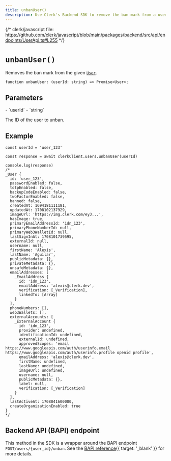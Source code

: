 ```yaml
---
title: unbanUser()
description: Use Clerk's Backend SDK to remove the ban mark from a user.
---
```


{/* clerk/javascript file: https://github.com/clerk/javascript/blob/main/packages/backend/src/api/endpoints/UserApi.ts#L255 */}

# `unbanUser()`

Removes the ban mark from the given [`User`](/docs/references/backend/types/backend-user).

```tsx {{ prettier: false }}
function unbanUser: (userId: string) => Promise<User>;
```

## Parameters

<Properties>
  - `userId`
  - `string`

  The ID of the user to unban.
</Properties>

## Example

```tsx {{ mark: [13] }}
const userId = 'user_123'

const response = await clerkClient.users.unbanUser(userId)

console.log(response)
/*
_User {
  id: 'user_123',
  passwordEnabled: false,
  totpEnabled: false,
  backupCodeEnabled: false,
  twoFactorEnabled: false,
  banned: false,
  createdAt: 1694181111181,
  updatedAt: 1708102137929,
  imageUrl: 'https://img.clerk.com/eyJ...',
  hasImage: true,
  primaryEmailAddressId: 'idn_123',
  primaryPhoneNumberId: null,
  primaryWeb3WalletId: null,
  lastSignInAt: 1708101739595,
  externalId: null,
  username: null,
  firstName: 'Alexis',
  lastName: 'Aguilar',
  publicMetadata: {},
  privateMetadata: {},
  unsafeMetadata: {},
  emailAddresses: [
    _EmailAddress {
      id: 'idn_123',
      emailAddress: 'alexis@clerk.dev',
      verification: [_Verification],
      linkedTo: [Array]
    }
  ],
  phoneNumbers: [],
  web3Wallets: [],
  externalAccounts: [
    _ExternalAccount {
      id: 'idn_123',
      provider: undefined,
      identificationId: undefined,
      externalId: undefined,
      approvedScopes: 'email https://www.googleapis.com/auth/userinfo.email https://www.googleapis.com/auth/userinfo.profile openid profile',
      emailAddress: 'alexis@clerk.dev',
      firstName: undefined,
      lastName: undefined,
      imageUrl: undefined,
      username: null,
      publicMetadata: {},
      label: null,
      verification: [_Verification]
    }
  ],
  lastActiveAt: 1708041600000,
  createOrganizationEnabled: true
}
*/
```

## Backend API (BAPI) endpoint

This method in the SDK is a wrapper around the BAPI endpoint `POST/users/{user_id}/unban`. See the [BAPI reference](/docs/reference/backend-api/tag/Users#operation/UnbanUser){{ target: '_blank' }} for more details.

